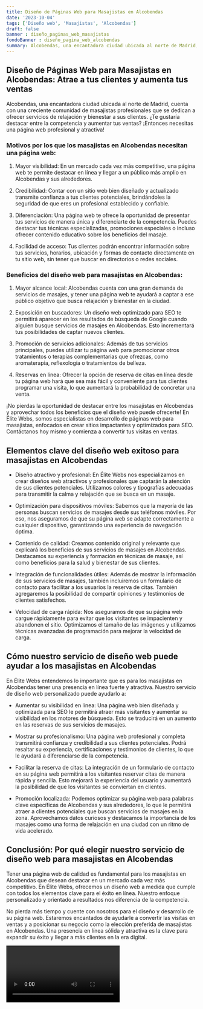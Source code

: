 ```yaml
---
title: Diseño de Páginas Web para Masajistas en Alcobendas
date: '2023-10-04'
tags: ['Diseño web', 'Masajistas', 'Alcobendas']
draft: false
banner : diseño_paginas_web_masajistas
fondoBanner : diseño_pagina_web_alcobendas
summary: Alcobendas, una encantadora ciudad ubicada al norte de Madrid, cuenta con una creciente comunidad de masajistas profesionales que se dedican a ofrecer servicios de relajación y bienestar a sus clientes. ¿Te gustaría destacar entre la competencia y aumentar tus ventas? ¡Entonces necesitas una página web profesional y atractiva!
---
```


## Diseño de Páginas Web para Masajistas en Alcobendas: Atrae a tus clientes y aumenta tus ventas

Alcobendas, una encantadora ciudad ubicada al norte de Madrid, cuenta con una creciente comunidad de masajistas profesionales que se dedican a ofrecer servicios de relajación y bienestar a sus clientes. ¿Te gustaría destacar entre la competencia y aumentar tus ventas? ¡Entonces necesitas una página web profesional y atractiva!

### Motivos por los que los masajistas en Alcobendas necesitan una página web:

1. Mayor visibilidad: En un mercado cada vez más competitivo, una página web te permite destacar en línea y llegar a un público más amplio en Alcobendas y sus alrededores.

2. Credibilidad: Contar con un sitio web bien diseñado y actualizado transmite confianza a tus clientes potenciales, brindándoles la seguridad de que eres un profesional establecido y confiable.

3. Diferenciación: Una página web te ofrece la oportunidad de presentar tus servicios de manera única y diferenciarte de la competencia. Puedes destacar tus técnicas especializadas, promociones especiales o incluso ofrecer contenido educativo sobre los beneficios del masaje.

4. Facilidad de acceso: Tus clientes podrán encontrar información sobre tus servicios, horarios, ubicación y formas de contacto directamente en tu sitio web, sin tener que buscar en directorios o redes sociales.

### Beneficios del diseño web para masajistas en Alcobendas:

1. Mayor alcance local: Alcobendas cuenta con una gran demanda de servicios de masajes, y tener una página web te ayudará a captar a ese público objetivo que busca relajación y bienestar en la ciudad.

2. Exposición en buscadores: Un diseño web optimizado para SEO te permitirá aparecer en los resultados de búsqueda de Google cuando alguien busque servicios de masajes en Alcobendas. Esto incrementará tus posibilidades de captar nuevos clientes.

3. Promoción de servicios adicionales: Además de tus servicios principales, puedes utilizar tu página web para promocionar otros tratamientos o terapias complementarias que ofrezcas, como aromaterapia, reflexología o tratamientos de belleza.

4. Reservas en línea: Ofrecer la opción de reserva de citas en línea desde tu página web hará que sea más fácil y conveniente para tus clientes programar una visita, lo que aumentará la probabilidad de concretar una venta.

¡No pierdas la oportunidad de destacar entre los masajistas en Alcobendas y aprovechar todos los beneficios que el diseño web puede ofrecerte! En Élite Webs, somos especialistas en desarrollo de páginas web para masajistas, enfocados en crear sitios impactantes y optimizados para SEO. Contáctanos hoy mismo y comienza a convertir tus visitas en ventas.

<GifSeo />

<Cta />

## Elementos clave del diseño web exitoso para masajistas en Alcobendas

- Diseño atractivo y profesional: En Élite Webs nos especializamos en crear diseños web atractivos y profesionales que captarán la atención de sus clientes potenciales. Utilizamos colores y tipografías adecuadas para transmitir la calma y relajación que se busca en un masaje.

- Optimización para dispositivos móviles: Sabemos que la mayoría de las personas buscan servicios de masajes desde sus teléfonos móviles. Por eso, nos aseguramos de que su página web se adapte correctamente a cualquier dispositivo, garantizando una experiencia de navegación óptima.

- Contenido de calidad: Creamos contenido original y relevante que explicará los beneficios de sus servicios de masajes en Alcobendas. Destacamos su experiencia y formación en técnicas de masaje, así como beneficios para la salud y bienestar de sus clientes.

- Integración de funcionalidades útiles: Además de mostrar la información de sus servicios de masajes, también incluiremos un formulario de contacto para facilitar a los usuarios la reserva de citas. También agregaremos la posibilidad de compartir opiniones y testimonios de clientes satisfechos.

- Velocidad de carga rápida: Nos aseguramos de que su página web cargue rápidamente para evitar que los visitantes se impacienten y abandonen el sitio. Optimizamos el tamaño de las imágenes y utilizamos técnicas avanzadas de programación para mejorar la velocidad de carga.

## Cómo nuestro servicio de diseño web puede ayudar a los masajistas en Alcobendas

En Élite Webs entendemos lo importante que es para los masajistas en Alcobendas tener una presencia en línea fuerte y atractiva. Nuestro servicio de diseño web personalizado puede ayudarlo a:

- Aumentar su visibilidad en línea: Una página web bien diseñada y optimizada para SEO le permitirá atraer más visitantes y aumentar su visibilidad en los motores de búsqueda. Esto se traducirá en un aumento en las reservas de sus servicios de masajes.

- Mostrar su profesionalismo: Una página web profesional y completa transmitirá confianza y credibilidad a sus clientes potenciales. Podrá resaltar su experiencia, certificaciones y testimonios de clientes, lo que le ayudará a diferenciarse de la competencia.

- Facilitar la reserva de citas: La integración de un formulario de contacto en su página web permitirá a los visitantes reservar citas de manera rápida y sencilla. Esto mejorará la experiencia del usuario y aumentará la posibilidad de que los visitantes se conviertan en clientes.

- Promoción localizada: Podemos optimizar su página web para palabras clave específicas de Alcobendas y sus alrededores, lo que le permitirá atraer a clientes potenciales que buscan servicios de masajes en la zona. Aprovechamos datos curiosos y destacamos la importancia de los masajes como una forma de relajación en una ciudad con un ritmo de vida acelerado.

## Conclusión: Por qué elegir nuestro servicio de diseño web para masajistas en Alcobendas

Tener una página web de calidad es fundamental para los masajistas en Alcobendas que desean destacar en un mercado cada vez más competitivo. En Élite Webs, ofrecemos un diseño web a medida que cumple con todos los elementos clave para el éxito en línea. Nuestro enfoque personalizado y orientado a resultados nos diferencia de la competencia.

No pierda más tiempo y cuente con nosotros para el diseño y desarrollo de su página web. Estaremos encantados de ayudarle a convertir las visitas en ventas y a posicionar su negocio como la elección preferida de masajistas en Alcobendas. Una presencia en línea sólida y atractiva es la clave para expandir su éxito y llegar a más clientes en la era digital.

<Video />

<CtaBot job='Masajistas' city='Alcobendas'/>

<Gmaps query='Alcobendas+españa+maps' />